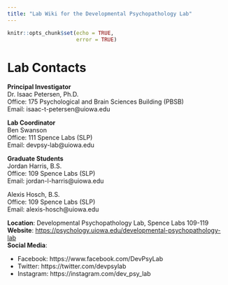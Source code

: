 ```yaml
---
title: "Lab Wiki for the Developmental Psychopathology Lab"
---
```


```r
knitr::opts_chunk$set(echo = TRUE,
                      error = TRUE)
```

# Lab Contacts

**Principal Investigator**\
Dr. Isaac Petersen, Ph.D.\
Office: 175 Psychological and Brain Sciences Building (PBSB)\
Email: isaac-t-petersen@uiowa.edu

**Lab Coordinator**\
Ben Swanson\
Office: 111 Spence Labs (SLP)\
Email: devpsy-lab@uiowa.edu

**Graduate Students**\
Jordan Harris, B.S.\
Office: 109 Spence Labs (SLP)\
Email: jordan-l-harris@uiowa.edu

Alexis Hosch, B.S.\
Office: 109 Spence Labs (SLP)\
Email: alexis-hosch@uiowa.edu

**Location**: Developmental Psychopathology Lab, Spence Labs 109-119\
**Website**: [https://psychology.uiowa.edu/developmental-psychopathology-lab](https://psychology.uiowa.edu/developmental-psychopathology-lab)\
**Social Media**:

- Facebook: https://www.facebook.com/DevPsyLab
- Twitter: https://twitter.com/devpsylab
- Instagram: https://instagram.com/dev_psy_lab
